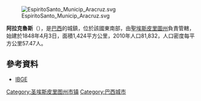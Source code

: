 {{coord|19|49|12|S|40|16|22|W|scale:30000|display=title}}

[[Image:EspiritoSanto_Municip_Aracruz.svg|thumb]]

'''阿拉克魯斯'''（{{lang-pt|Aracruz}}），是[[巴西|巴西]]的城鎮，位於該國東南部，由[[聖埃斯皮里圖州|聖埃斯皮里圖州]]負責管轄，始建於1848年4月3日，面積1,424平方公里，2010年人口81,832，人口密度每平方公里57.47人。

==參考資料==
*[http://www.ibge.gov.br/cidadesat/default.php IBGE] {{Wayback|url=http://www.ibge.gov.br/cidadesat/default.php |date=20080611095922 }}

{{Brazil-geo-stub}}
{{聖埃斯皮里圖州市鎮}}
[[Category:圣埃斯皮里图州市镇|Category:圣埃斯皮里图州市镇]]
[[Category:巴西城市|Category:巴西城市]]
